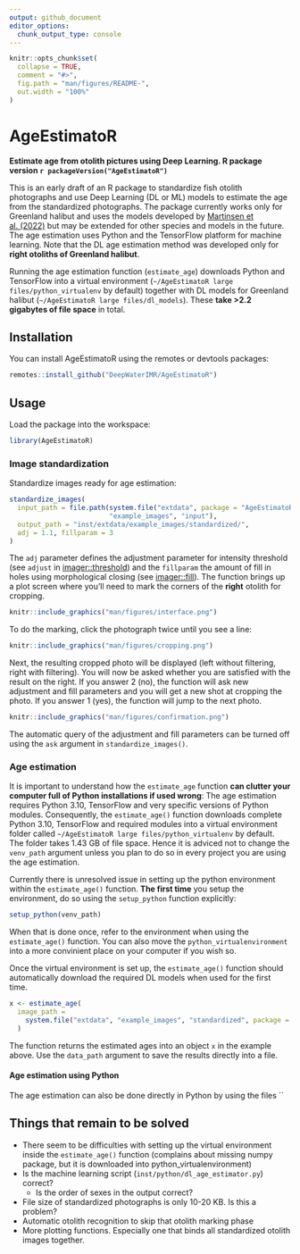 ```yaml
---
output: github_document
editor_options: 
  chunk_output_type: console
---
```


<!-- README.md is generated from README.Rmd. Please edit that file -->

```r
knitr::opts_chunk$set(
  collapse = TRUE,
  comment = "#>",
  fig.path = "man/figures/README-",
  out.width = "100%"
)
```

# AgeEstimatoR
**Estimate age from otolith pictures using Deep Learning. R package version `r packageVersion("AgeEstimatoR")`**
<!-- badges: start -->
<!-- badges: end -->

This is an early draft of an R package to standardize fish otolith photographs and use 
Deep Learning (DL or ML) models to estimate the age from the standardized photographs. 
The package currently works only for Greenland halibut and uses the models 
developed by [Martinsen et al. (2022)](https://doi.org/10.1371/journal.pone.0277244) but 
may be extended for other species and models in the future. The age estimation
uses Python and the TensorFlow platform for machine learning. Note that the DL age
estimation method was developed only for **right otoliths of Greenland halibut**.  

Running the age estimation function (`estimate_age`) downloads Python and TensorFlow into a virtual environment (`~/AgeEstimatoR large files/python_virtualenv` by default) together with DL models for Greenland halibut (`~/AgeEstimatoR large files/dl_models`). These **take >2.2 gigabytes of file space** in total.

## Installation

You can install AgeEstimatoR using the remotes or devtools packages:

``` r
remotes::install_github("DeepWaterIMR/AgeEstimatoR")
```

## Usage

Load the package into the workspace:

```r
library(AgeEstimatoR)
```

### Image standardization

Standardize images ready for age estimation:

```r
standardize_images(
  input_path = file.path(system.file("extdata", package = "AgeEstimatoR"), 
                         "example_images", "input"),
  output_path = "inst/extdata/example_images/standardized/",
  adj = 1.1, fillparam = 3
)
```

The `adj` parameter defines the adjustment parameter for intensity threshold (see `adjust` in [imager::threshold](https://rdrr.io/cran/imager/man/threshold.html)) and the `fillparam` the amount of fill in holes using morphological closing (see [imager::fill](https://rdrr.io/cran/imager/man/clean.html)). The function brings up a plot screen where you'll need to mark the corners of the **right** otolith for cropping. 

```r
knitr::include_graphics("man/figures/interface.png")
```

To do the marking, click the photograph twice until you see a line:

```r
knitr::include_graphics("man/figures/cropping.png")
```

Next, the resulting cropped photo will be displayed (left without filtering, right with filtering). You will now be asked whether you are satisfied with the result on the right. If you answer 2 (no), the function will ask new adjustment and fill parameters and you will get a new shot at cropping the photo. If you answer 1 (yes), the function will jump to the next photo.

```r
knitr::include_graphics("man/figures/confirmation.png")
```

The automatic query of the adjustment and fill parameters can be turned off using the `ask` argument in `standardize_images()`.

### Age estimation

It is important to understand how the `estimate_age` function **can clutter your computer full of Python installations if used wrong**: The age estimation requires Python 3.10, TensorFlow and very specific versions of Python modules. Consequently, the `estimate_age()` function downloads complete Python 3.10, TensorFlow and required modules into a virtual environment folder called `~/AgeEstimatoR large files/python_virtualenv` by default. The folder takes 1.43 GB of file space. Hence it is adviced not to change the `venv_path` argument unless you plan to do so in every project you are using the age estimation. 

Currently there is unresolved issue in setting up the python environment within the `estimate_age()` function. **The first time** you setup the environment, do so using the `setup_python` function explicitly:

```r
setup_python(venv_path)
```

When that is done once, refer to the environment when using the `estimate_age()` function. You can also move the `python_virtualenvironment` into a more convinient place on your computer if you wish so. 

Once the virtual environment is set up, the `estimate_age()` function should automatically download the required DL models when used for the first time. 

```r
x <- estimate_age(
  image_path = 
    system.file("extdata", "example_images", "standardized", package = "AgeEstimatoR")
  )
```

The function returns the estimated ages into an object `x` in the example above. Use the `data_path` argument to save the results directly into a file. 

#### Age estimation using Python

The age estimation can also be done directly in Python by using the files ``

## Things that remain to be solved

- There seem to be difficulties with setting up the virtual environment inside the `estimate_age()` function (complains about missing numpy package, but it is downloaded into python_virtualenvironment)
- Is the machine learning script (`inst/python/dl_age_estimator.py`) correct?
  - Is the order of sexes in the output correct?
- File size of standardized photographs is only 10-20 KB. Is this a problem?
- Automatic otolith recognition to skip that otolith marking phase
- More plotting functions. Especially one that binds all standardized otolith images together.
